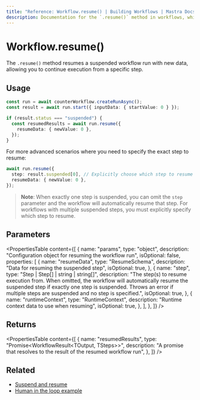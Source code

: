 ```yaml
---
title: "Reference: Workflow.resume() | Building Workflows | Mastra Docs"
description: Documentation for the `.resume()` method in workflows, which resumes a suspended workflow run with new data.
---
```


# Workflow.resume()

The `.resume()` method resumes a suspended workflow run with new data, allowing you to continue execution from a specific step.

## Usage

```typescript
const run = await counterWorkflow.createRunAsync();
const result = await run.start({ inputData: { startValue: 0 } });

if (result.status === "suspended") {
  const resumedResults = await run.resume({
    resumeData: { newValue: 0 },
  });
}
```


For more advanced scenarios where you need to specify the exact step to resume:

```typescript
await run.resume({
  step: result.suspended[0], // Explicitly choose which step to resume
  resumeData: { newValue: 0 },
});
```
> **Note**: When exactly one step is suspended, you can omit the `step` parameter and the workflow will automatically resume that step. For workflows with multiple suspended steps, you must explicitly specify which step to resume.

## Parameters

<PropertiesTable
  content={[
    {
      name: "params",
      type: "object",
      description: "Configuration object for resuming the workflow run",
      isOptional: false,
      properties: [
        {
          name: "resumeData",
          type: "ResumeSchema",
          description: "Data for resuming the suspended step",
          isOptional: true,
        },
        {
          name: "step",
          type: "Step | Step[] | string | string[]",
          description: "The step(s) to resume execution from. When omitted, the workflow will automatically resume the suspended step if exactly one step is suspended. Throws an error if multiple steps are suspended and no step is specified.",
          isOptional: true,
        },
        {
          name: "runtimeContext",
          type: "RuntimeContext",
          description: "Runtime context data to use when resuming",
          isOptional: true,
        },
      ],
    },
  ]}
/>

## Returns

<PropertiesTable
  content={[
    {
      name: "resumedResults",
      type: "Promise<WorkflowResult<TOutput, TSteps>>",
      description:
        "A promise that resolves to the result of the resumed workflow run",
    },
  ]}
/>

## Related

- [Suspend and resume](../../docs/workflows/suspend-and-resume.mdx)
- [Human in the loop example](../../examples/workflows/human-in-the-loop.mdx)
